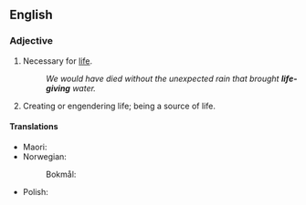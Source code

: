 {{also|lifegiving}}

==English==

===Adjective===
{{en-adj|head=[[life]]-[[giving]]}}

# Necessary for [[life]].
#: ''We would have died without the unexpected rain that brought '''life-giving''' water.''
# Creating or engendering life; being a source of life.

====Translations====
{{trans-top|necessary for life}}
* Maori: {{t|mi|whakamanapou}}
* Norwegian:
*: Bokmål: {{t|nb|livgivende}}
{{trans-mid}}
* Polish: {{t|pl|życiodajny}}
{{trans-bottom}}